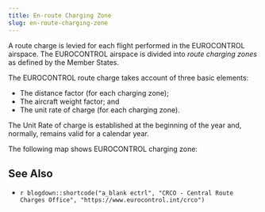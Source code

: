 ```yaml
---
title: En-route Charging Zone
slug: en-route-charging-zone
---
```


A route charge is levied for each flight performed in the EUROCONTROL airspace.
The EUROCONTROL airspace is divided into *route charging zones* as defined by
the Member States.

The EUROCONTROL route charge takes account of three basic elements:

* The distance factor (for each charging zone);
* The aircraft weight factor; and
* The unit rate of charge (for each charging zone).

The Unit Rate of charge is established at the beginning of the year and,
normally, remains valid for a calendar year.

The following map shows EUROCONTROL charging zone:

<div id="observablehq-map-4d7e0c2d"></div>

<script type="module">
import {Runtime, Inspector} from "https://cdn.jsdelivr.net/npm/@observablehq/runtime@4/dist/runtime.js";
import define from "https://api.observablehq.com/@espinielli/central-route-charging-office-zones-and-rates.js?v=3";
new Runtime().module(define, name => {
  if (name === "map") return new Inspector(document.querySelector("#observablehq-map-4d7e0c2d"));
});
</script>


## See Also

* `r blogdown::shortcode("a_blank ectrl", "CRCO - Central Route Charges Office", "https://www.eurocontrol.int/crco")`



